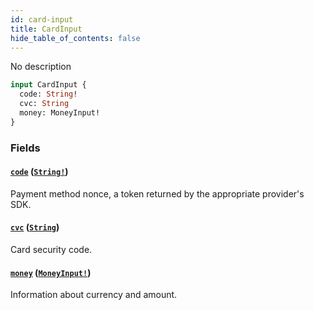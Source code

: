 ```yaml
---
id: card-input
title: CardInput
hide_table_of_contents: false
---
```


No description

```graphql
input CardInput {
  code: String!
  cvc: String
  money: MoneyInput!
}
```

### Fields

#### [`code`](#) ([`String!`](../../../developer/api-reference/scalars/string))

Payment method nonce, a token returned by the appropriate provider's SDK.

#### [`cvc`](#) ([`String`](../../../developer/api-reference/scalars/string))

Card security code.

#### [`money`](#) ([`MoneyInput!`](../../../developer/api-reference/inputs/money-input))

Information about currency and amount.
